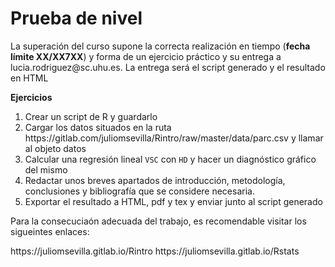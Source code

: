 # Prueba de nivel {#quiz}

La superación del curso supone la correcta realización en tiempo (**fecha límite XX/XX7XX**) y forma de un ejercicio práctico y su entrega a lucia.rodriguez@sc.uhu.es. La entrega será el script generado y el resultado en HTML

**Ejercicios**

1. Crear un script de R y guardarlo
2. Cargar los datos situados en la ruta https://gitlab.com/juliomsevilla/Rintro/raw/master/data/parc.csv y llamar al objeto datos
3. Calcular una regresión lineal  `VSC` con `HD` y hacer un diagnóstico gráfico del mismo
4. Redactar unos breves apartados de introducción, metodología, conclusiones y bibliografía que se considere necesaria.
5. Exportar el resultado a HTML, pdf y tex y enviar junto al script generado


Para la consecuciaón adecuada del trabajo, es recomendable visitar los sigueintes enlaces:

https://juliomsevilla.gitlab.io/Rintro
https://juliomsevilla.gitlab.io/Rstats



